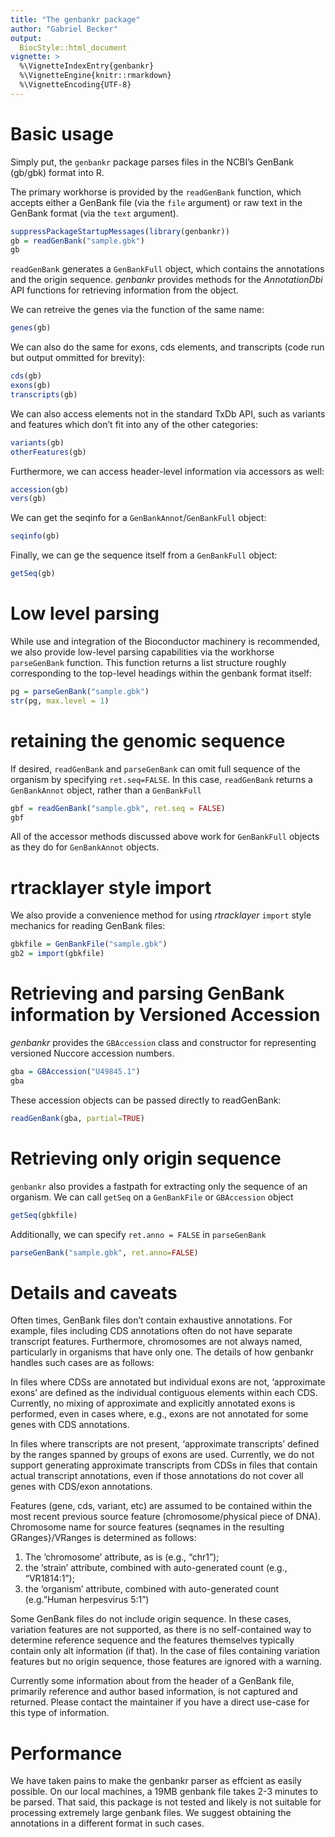 ```yaml
---
title: "The genbankr package"
author: "Gabriel Becker"
output: 
  BiocStyle::html_document
vignette: >
  %\VignetteIndexEntry{genbankr}
  %\VignetteEngine{knitr::rmarkdown}
  %\VignetteEncoding{UTF-8}  
---
```




# Basic usage

Simply put, the `genbankr` package parses files in the NCBI's GenBank (gb/gbk)
format into R.

The primary workhorse is provided by the `readGenBank` function, which accepts 
either a GenBank file (via the `file` argument) or raw text in the GenBank 
format (via the `text` argument).

```r
suppressPackageStartupMessages(library(genbankr))
gb = readGenBank("sample.gbk")
gb
```

`readGenBank` generates a `GenBankFull` object, which contains the annotations and 
the origin sequence. *genbankr* provides methods for the *AnnotationDbi* API 
functions for retrieving information from the object.

We can retreive the genes via the function of the same name:

```r
genes(gb)
```

We can also do the same for exons, cds elements, and transcripts (code run but output ommitted for brevity):

```r
cds(gb)
exons(gb)
transcripts(gb)
```

We can also access elements not in the standard TxDb API, such as variants and features which don't fit into any of the other categories:
```r
variants(gb)
otherFeatures(gb)

```

Furthermore, we can access header-level information via accessors as well:

```r
accession(gb)
vers(gb)
```

We can get the seqinfo for a `GenBankAnnot`/`GenBankFull` object:
```r
seqinfo(gb)
```

Finally, we can ge the sequence itself from a `GenBankFull` object:
```r
getSeq(gb)
```

# Low level parsing

While use and integration of the Bioconductor machinery is recommended, we also provide low-level parsing capabilities via the workhorse `parseGenBank` function. This function returns a list structure roughly corresponding to the top-level headings within the  genbank format itself:

```r
pg = parseGenBank("sample.gbk")
str(pg, max.level = 1)
```

# retaining the genomic sequence

If desired, `readGenBank` and `parseGenBank` can omit full sequence of the organism by specifying `ret.seq=FALSE`. In this case, `readGenBank` returns a `GenBankAnnot` object, rather than a `GenBankFull`

```r
gbf = readGenBank("sample.gbk", ret.seq = FALSE)
gbf
```

All of the accessor methods discussed above work for `GenBankFull` objects as they do for `GenBankAnnot` objects.

# rtracklayer style import

We also provide a convenience method for using *rtracklayer* `import` style mechanics for reading GenBank files:

```r
gbkfile = GenBankFile("sample.gbk")
gb2 = import(gbkfile)
```

# Retrieving and parsing GenBank information by Versioned Accession

*genbankr* provides the `GBAccession` class and constructor for representing versioned Nuccore accession numbers. 

```r
gba = GBAccession("U49845.1")
gba
```

These accession objects can be passed directly to readGenBank:

```r
readGenBank(gba, partial=TRUE)
```

# Retrieving only origin sequence

`genbankr` also provides a fastpath for extracting only the sequence of an 
organism. We can call `getSeq` on a `GenBankFile` or `GBAccession` object

```r
getSeq(gbkfile)
```

Additionally, we can specify `ret.anno = FALSE` in `parseGenBank`

```r
parseGenBank("sample.gbk", ret.anno=FALSE)
```


# Details and caveats

Often times, GenBank files don't contain exhaustive annotations.
For example, files including CDS annotations often do not have separate
transcript features.  Furthermore, chromosomes are not always named,
particularly in organisms that have only one. The details of how genbankr
handles such cases are as follows:


In files where CDSs are annotated but individual exons are not, 'approximate
exons' are defined as the individual contiguous elements within each CDS.
Currently, no mixing of approximate and explicitly annotated exons is
performed, even in cases where, e.g., exons are not annotated for some
genes with CDS annotations.


In files where transcripts are not present, 'approximate transcripts'
defined by the ranges spanned by groups of exons are used.  Currently, we do
not support generating approximate transcripts from CDSs in files that
contain actual transcript annotations, even if those annotations do not
cover all genes with CDS/exon annotations.


Features  (gene, cds, variant, etc) are assumed to be contained within the
most recent previous source feature (chromosome/physical piece of DNA).
Chromosome name for source features (seqnames in the resulting
GRanges}/VRanges is determined  as follows:

1. The 'chromosome' attribute, as is (e.g., "chr1");
2. the 'strain' attribute, combined with auto-generated count (e.g., "VR1814:1");
3. the 'organism' attribute, combined with auto-generated count (e.g."Human herpesvirus 5:1")


Some GenBank files do not include origin sequence. In these cases, variation features are not supported, as there is no self-contained way to determine reference sequence and the features themselves typically contain only alt information (if that). In the case of files containing variation features but no origin sequence, those features are ignored with a warning. 

Currently some information about from the header of a GenBank file,
primarily reference and author based information, is not captured and
returned. Please contact the maintainer if you have a direct use-case for
this type of information.

# Performance 

We have taken pains to make the genbankr parser as effcient as easily possible.
On our local machines, a 19MB genbank file takes 2-3 minutes to be parsed.
That said, this package is not tested and likely is not suitable for
processing extremely large genbank files. We suggest obtaining the annotations
in a different format in such cases.

